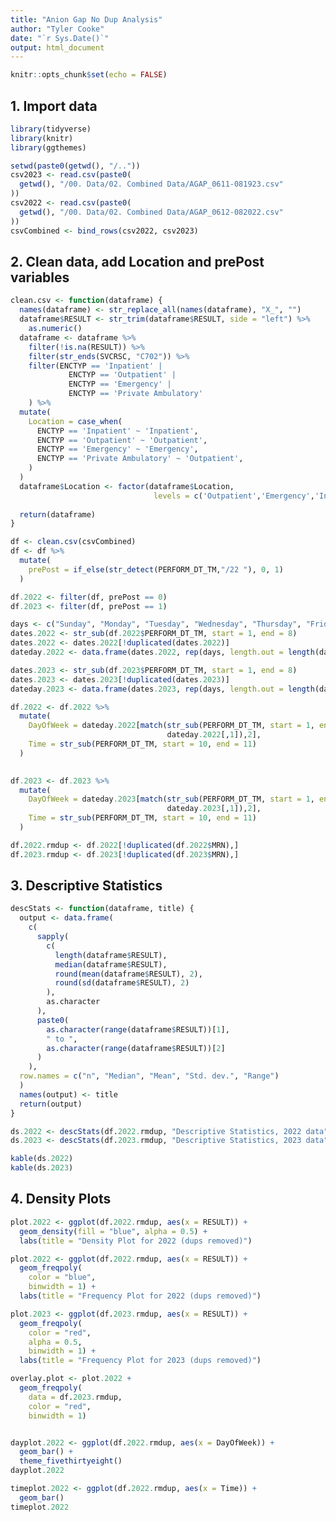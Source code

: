 ```yaml
---
title: "Anion Gap No Dup Analysis"
author: "Tyler Cooke"
date: "`r Sys.Date()`"
output: html_document
---
```


```r
knitr::opts_chunk$set(echo = FALSE)
```

## 1. Import data

```r
library(tidyverse)
library(knitr)
library(ggthemes)

setwd(paste0(getwd(), "/.."))
csv2023 <- read.csv(paste0(
  getwd(), "/00. Data/02. Combined Data/AGAP_0611-081923.csv"
))
csv2022 <- read.csv(paste0(
  getwd(), "/00. Data/02. Combined Data/AGAP_0612-082022.csv"
))
csvCombined <- bind_rows(csv2022, csv2023)
```

## 2. Clean data, add Location and prePost variables

```r
clean.csv <- function(dataframe) {
  names(dataframe) <- str_replace_all(names(dataframe), "X_", "")
  dataframe$RESULT <- str_trim(dataframe$RESULT, side = "left") %>% 
    as.numeric()
  dataframe <- dataframe %>% 
    filter(!is.na(RESULT)) %>% 
    filter(str_ends(SVCRSC, "C702")) %>% 
    filter(ENCTYP == 'Inpatient' |
             ENCTYP == 'Outpatient' |
             ENCTYP == 'Emergency' |
             ENCTYP == 'Private Ambulatory'
    ) %>%
  mutate(
    Location = case_when(
      ENCTYP == 'Inpatient' ~ 'Inpatient',
      ENCTYP == 'Outpatient' ~ 'Outpatient',
      ENCTYP == 'Emergency' ~ 'Emergency',
      ENCTYP == 'Private Ambulatory' ~ 'Outpatient',
    )
  )
  dataframe$Location <- factor(dataframe$Location,
                                levels = c('Outpatient','Emergency','Inpatient'))
  
  return(dataframe)
}

df <- clean.csv(csvCombined)
df <- df %>% 
  mutate(
    prePost = if_else(str_detect(PERFORM_DT_TM,"/22 "), 0, 1)
  )

df.2022 <- filter(df, prePost == 0)
df.2023 <- filter(df, prePost == 1)

days <- c("Sunday", "Monday", "Tuesday", "Wednesday", "Thursday", "Friday", "Saturday")
dates.2022 <- str_sub(df.2022$PERFORM_DT_TM, start = 1, end = 8)
dates.2022 <- dates.2022[!duplicated(dates.2022)]
dateday.2022 <- data.frame(dates.2022, rep(days, length.out = length(dates.2022)))

dates.2023 <- str_sub(df.2023$PERFORM_DT_TM, start = 1, end = 8)
dates.2023 <- dates.2023[!duplicated(dates.2023)]
dateday.2023 <- data.frame(dates.2023, rep(days, length.out = length(dates.2023)))

df.2022 <- df.2022 %>% 
  mutate(
    DayOfWeek = dateday.2022[match(str_sub(PERFORM_DT_TM, start = 1, end = 8),
                                   dateday.2022[,1]),2],
    Time = str_sub(PERFORM_DT_TM, start = 10, end = 11)
  )
  

df.2023 <- df.2023 %>% 
  mutate(
    DayOfWeek = dateday.2023[match(str_sub(PERFORM_DT_TM, start = 1, end = 8),
                                   dateday.2023[,1]),2],
    Time = str_sub(PERFORM_DT_TM, start = 10, end = 11)
  )

df.2022.rmdup <- df.2022[!duplicated(df.2022$MRN),]
df.2023.rmdup <- df.2023[!duplicated(df.2023$MRN),]
```

## 3. Descriptive Statistics

```r
descStats <- function(dataframe, title) {
  output <- data.frame(
    c(
      sapply(
        c(
          length(dataframe$RESULT),
          median(dataframe$RESULT),
          round(mean(dataframe$RESULT), 2),
          round(sd(dataframe$RESULT), 2)
        ),
        as.character
      ),
      paste0(
        as.character(range(dataframe$RESULT))[1],
        " to ",
        as.character(range(dataframe$RESULT))[2]
      )
    ),
  row.names = c("n", "Median", "Mean", "Std. dev.", "Range")
  )
  names(output) <- title
  return(output)
}

ds.2022 <- descStats(df.2022.rmdup, "Descriptive Statistics, 2022 data")
ds.2023 <- descStats(df.2023.rmdup, "Descriptive Statistics, 2023 data")

kable(ds.2022)
kable(ds.2023)
```

## 4. Density Plots

```r
plot.2022 <- ggplot(df.2022.rmdup, aes(x = RESULT)) +
  geom_density(fill = "blue", alpha = 0.5) +
  labs(title = "Density Plot for 2022 (dups removed)")

plot.2022 <- ggplot(df.2022.rmdup, aes(x = RESULT)) +
  geom_freqpoly(
    color = "blue",
    binwidth = 1) +
  labs(title = "Frequency Plot for 2022 (dups removed)")

plot.2023 <- ggplot(df.2023.rmdup, aes(x = RESULT)) +
  geom_freqpoly(
    color = "red", 
    alpha = 0.5,
    binwidth = 1) +
  labs(title = "Frequency Plot for 2023 (dups removed)")

overlay.plot <- plot.2022 + 
  geom_freqpoly(
    data = df.2023.rmdup,
    color = "red",
    binwidth = 1)


dayplot.2022 <- ggplot(df.2022.rmdup, aes(x = DayOfWeek)) +
  geom_bar() +
  theme_fivethirtyeight()
dayplot.2022

timeplot.2022 <- ggplot(df.2022.rmdup, aes(x = Time)) +
  geom_bar()
timeplot.2022

```

